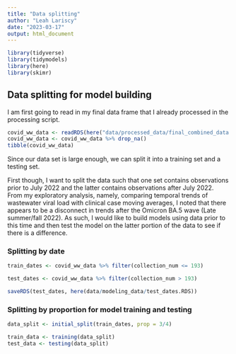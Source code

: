 ```yaml
---
title: "Data splitting"
author: "Leah Lariscy"
date: "2023-03-17"
output: html_document
---
```


```r
library(tidyverse) 
library(tidymodels)
library(here)
library(skimr)
```

## Data splitting for model building

I am first going to read in my final data frame that I already processed in the processing script.

```r
covid_ww_data <- readRDS(here("data/processed_data/final_combined_data.RDS"))
covid_ww_data <- covid_ww_data %>% drop_na()
tibble(covid_ww_data)
```

Since our data set is large enough, we can split it into a training set and a testing set.

First though, I want to split the data such that one set contains observations prior to July 2022 and the latter contains observations after July 2022. From my exploratory analysis, namely, comparing temporal trends of wastewater viral load with clinical case moving averages, I noted that there appears to be a disconnect in trends after the Omicron BA.5 wave (Late summer/fall 2022). As such, I would like to build models using data prior to this time and then test the model on the latter portion of the data to see if there is a difference.

### Splitting by date

```r
train_dates <- covid_ww_data %>% filter(collection_num <= 193)

test_dates <- covid_ww_data %>% filter(collection_num > 193)

saveRDS(test_dates, here(data/modeling_data/test_dates.RDS))
```

### Splitting by proportion for model training and testing

```r
data_split <- initial_split(train_dates, prop = 3/4)

train_data <- training(data_split)
test_data <- testing(data_split)
```
